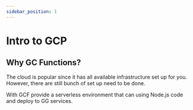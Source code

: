 ```yaml
---
sidebar_position: 1
---
```


# Intro to GCP

## Why GC Functions?

The cloud is popular since it has all available infrastructure set up for you. However, there are still bunch of set up need to be done.

With GCF provide a serverless environment that can using Node.js code and deploy to GG services.
